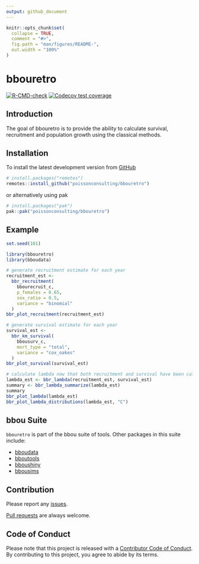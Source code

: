```yaml
---
output: github_document
---
```


<!-- README.md is generated from README.Rmd. Please edit that file -->

```r
knitr::opts_chunk$set(
  collapse = TRUE,
  comment = "#>",
  fig.path = "man/figures/README-",
  out.width = "100%"
)
```

<!-- # Copyright 2024 Province of Alberta -->
<!-- # -->
<!-- # Licensed under the Apache License, Version 2.0 (the "License"); -->
<!-- # you may not use this file except in compliance with the License. -->
<!-- # You may obtain a copy of the License at -->
<!-- # -->
<!-- # http://www.apache.org/licenses/LICENSE-2.0 -->
<!-- # -->
<!-- # Unless required by applicable law or agreed to in writing, software -->
<!-- # distributed under the License is distributed on an "AS IS" BASIS, -->
<!-- # WITHOUT WARRANTIES OR CONDITIONS OF ANY KIND, either express or implied. -->
<!-- # See the License for the specific language governing permissions and -->
<!-- # limitations under the License. -->

# bbouretro

<!-- badges: start -->
[![R-CMD-check](https://github.com/poissonconsulting/bbouretro/actions/workflows/R-CMD-check.yaml/badge.svg)](https://github.com/poissonconsulting/bbouretro/actions/workflows/R-CMD-check.yaml)
[![Codecov test coverage](https://codecov.io/gh/poissonconsulting/bbouretro/branch/main/graph/badge.svg?token=y99t6ttYNS)](https://app.codecov.io/gh/poissonconsulting/bbouretro?branch=main)
<!-- badges: end -->

## Introduction
The goal of bbouretro is to provide the ability to calculate survival, recruitment and population growth using the classical methods. 

## Installation

To install the latest development version from [GitHub](https://github.com/poissonconsulting/bbouretro)

```r
# install.packages("remotes")
remotes::install_github("poissonconsulting/bbouretro")
```

or alternatively using pak

```r
# install.packages("pak")
pak::pak("poissonconsulting/bbouretro")
```

## Example

```r
set.seed(101)

library(bbouretro)
library(bboudata)

# generate recruitment estimate for each year
recruitment_est <-
  bbr_recruitment(
    bbourecruit_c,
    p_females = 0.65,
    sex_ratio = 0.5,
    variance = "binomial"
  )
bbr_plot_recruitment(recruitment_est)

# generate survival estimate for each year
survival_est <-
  bbr_km_survival(
    bbousurv_c,
    mort_type = "total",
    variance = "cox_oakes"
  )
bbr_plot_survival(survival_est)

# calculate lambda now that both recruitment and survival have been calculated
lambda_est <- bbr_lambda(recruitment_est, survival_est)
summary <- bbr_lambda_summarize(lambda_est)
summary
bbr_plot_lambda(lambda_est)
bbr_plot_lambda_distributions(lambda_est, "C")
```

## bbou Suite

`bbouretro` is part of the bbou suite of tools. 
Other packages in this suite include:

- [bboudata](https://github.com/poissonconsulting/bboudata)
- [bboutools](https://github.com/poissonconsulting/bboutools)
- [bboushiny](https://github.com/poissonconsulting/bboushiny)
- [bbousims](https://github.com/poissonconsulting/bbousims)

## Contribution

Please report any [issues](https://github.com/poissonconsulting/bbouretro/issues).

[Pull requests](https://github.com/poissonconsulting/bbouretro/pulls) are always welcome.

## Code of Conduct

Please note that this project is released with a [Contributor Code of Conduct](https://contributor-covenant.org/version/2/0/CODE_OF_CONDUCT.html). 
By contributing to this project, you agree to abide by its terms.
